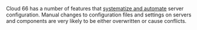 <Callout type="warning" title="Do not configure servers manually">

Cloud 66 has a number of features that [systematize and automate](/docs/cloud-66-101/concepts-and-terminology#automation-and-repeatability) server configuration. Manual changes to configuration files and settings on servers and components are very likely to be either overwritten or cause conflicts. 

</Callout>